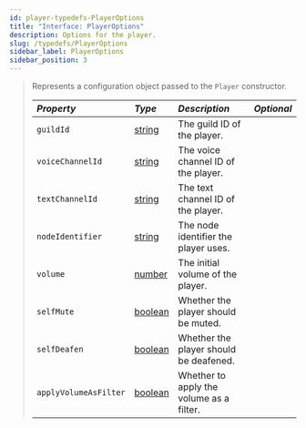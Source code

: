```yaml
---
id: player-typedefs-PlayerOptions
title: "Interface: PlayerOptions"
description: Options for the player.
slug: /typedefs/PlayerOptions
sidebar_label: PlayerOptions
sidebar_position: 3
---
```


> Represents a configuration object passed to the `Player` constructor.
> 
> | <i className="fa-solid fa-hashtag"/> Property | <i className="fa-solid fa-font"/> Type                                                              | <i className="fa-solid fa-list"/> Description | <i className="fa-solid fa-flask"/> Optional |
> |:----------------------------------------------|:----------------------------------------------------------------------------------------------------|:----------------------------------------------|:-------------------------------------------:|
> | `guildId`                                     | [string](https://developer.mozilla.org/en-US/docs/Web/JavaScript/Reference/Global_Objects/String)   | The guild ID of the player.                   |     <i className="fa-solid fa-xmark"/>      |
> | `voiceChannelId`                              | [string](https://developer.mozilla.org/en-US/docs/Web/JavaScript/Reference/Global_Objects/String)   | The voice channel ID of the player.           |     <i className="fa-solid fa-check"/>      |
> | `textChannelId`                               | [string](https://developer.mozilla.org/en-US/docs/Web/JavaScript/Reference/Global_Objects/String)   | The text channel ID of the player.            |     <i className="fa-solid fa-xmark"/>      |
> | `nodeIdentifier`                              | [string](https://developer.mozilla.org/en-US/docs/Web/JavaScript/Reference/Global_Objects/String)   | The node identifier the player uses.          |     <i className="fa-solid fa-check"/>      |
> | `volume`                                      | [number](https://developer.mozilla.org/en-US/docs/Web/JavaScript/Reference/Global_Objects/Number)   | The initial volume of the player.             |     <i className="fa-solid fa-check"/>      |
> | `selfMute`                                    | [boolean](https://developer.mozilla.org/en-US/docs/Web/JavaScript/Reference/Global_Objects/Boolean) | Whether the player should be muted.           |     <i className="fa-solid fa-check"/>      |
> | `selfDeafen`                                  | [boolean](https://developer.mozilla.org/en-US/docs/Web/JavaScript/Reference/Global_Objects/Boolean) | Whether the player should be deafened.        |     <i className="fa-solid fa-check"/>      |
> | `applyVolumeAsFilter`                         | [boolean](https://developer.mozilla.org/en-US/docs/Web/JavaScript/Reference/Global_Objects/Boolean) | Whether to apply the volume as a filter.             |     <i className="fa-solid fa-check"/>      |